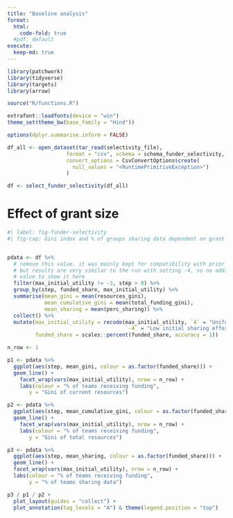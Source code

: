 ```yaml
---
title: "Baseline analysis"
format: 
  html:
    code-fold: true
  #pdf: default
execute:
  keep-md: true
---
```


```r
library(patchwork)
library(tidyverse)
library(targets)
library(arrow)

source("R/functions.R")

extrafont::loadfonts(device = "win")
theme_set(theme_bw(base_family = "Hind"))

options(dplyr.summarise.inform = FALSE)

df_all <- open_dataset(tar_read(selectivity_file),
                   format = "csv", schema = schema_funder_selectivity, skip = 1,
                   convert_options = CsvConvertOptions$create(
                     null_values = "<RuntimePrimitiveException>")
                   )

df <- select_funder_selectivity(df_all)

```


# Effect of grant size
```r
#| label: fig-funder-selectivity
#| fig-cap: Gini index and % of groups sharing data dependent on grant size


pdata <- df %>% 
  # remove this value. it was mainly kept for compatibility with prior analyses,
  # but results are very similar to the run with setting -4, so no additional
  # value to show it here
  filter(max_initial_utility != -3, step > 0) %>% 
  group_by(step, funded_share, max_initial_utility) %>% 
  summarise(mean_gini = mean(resources_gini),
            mean_cumulative_gini = mean(total_funding_gini),
            mean_sharing = mean(perc_sharing)) %>% 
  collect() %>% 
  mutate(max_initial_utility = recode(max_initial_utility, `4` = "Uniform initial sharing effort",
                                      `-4` = "Low initial sharing effort"),
         funded_share = scales::percent(funded_share, accuracy = 1))

n_row <- 1

p1 <- pdata %>%  
  ggplot(aes(step, mean_gini, colour = as.factor(funded_share))) +
  geom_line() +
    facet_wrap(vars(max_initial_utility), nrow = n_row) +
    labs(colour = "% of teams receiving funding",
       y = "Gini of current resources")

p2 <- pdata %>%  
  ggplot(aes(step, mean_cumulative_gini, colour = as.factor(funded_share))) +
  geom_line() +
    facet_wrap(vars(max_initial_utility), nrow = n_row) +
    labs(colour = "% of teams receiving funding",
       y = "Gini of total resources")

p3 <- pdata %>%  
  ggplot(aes(step, mean_sharing, colour = as.factor(funded_share))) +
  geom_line() +
  facet_wrap(vars(max_initial_utility), nrow = n_row) +
  labs(colour = "% of teams receiving funding",
       y = "% of teams sharing data") 

p3 / p1 / p2 +
  plot_layout(guides = "collect") +
  plot_annotation(tag_levels = "A") & theme(legend.position = "top")
```


